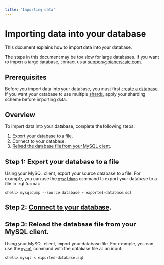 ```yaml
---
title: 'Importing data'
---
```


# Importing data into your database

This document explains how to import data into your database.

The steps in this document may be too slow for large databases. If you want to import a large database, contact us at <support@planetscale.com>.

## Prerequisites

Before you import data into your database, you must first [create a database](creating-database). If you want your database to use multiple [shards](psdb/understanding-sharding-schemes), apply your sharding scheme before importing data.

## Overview

To import data into your database, complete the following steps:

1. [Export your database to a file](https://dev.mysql.com/doc/refman/8.0/en/mysqldump-sql-format.html).
1. [Connect to your database](connecting-to-db).
1. [Reload the database file from your MySQL client](https://dev.mysql.com/doc/refman/8.0/en/reloading-sql-format-dumps.html).

## Step 1: Export your database to a file

Using your MySQL client, export your source database to a file. For example,
you can use the [`mysqldump`](https://dev.mysql.com/doc/refman/8.0/en/mysqldump-sql-format.html) command to export your database to a file in .sql format:

```
shell> mysqldump --source-database > exported-database.sql
```

## Step 2: [Connect to your database](connecting-to-db).

## Step 3: Reload the database file from your MySQL client.

Using your MySQL client, import your database file. For example, you can use the [`mysql`](https://dev.mysql.com/doc/refman/8.0/en/reloading-sql-format-dumps.html) command with the database file as an input:

```
shell> mysql < exported-database.sql
```
